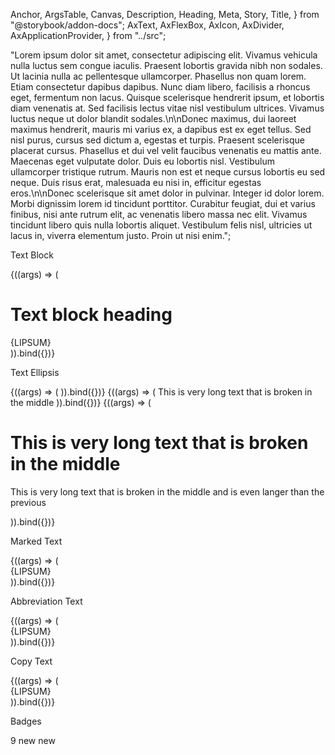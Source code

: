   Anchor,
  ArgsTable,
  Canvas,
  Description,
  Heading,
  Meta,
  Story,
  Title,
} from "@storybook/addon-docs";
  AxText,
  AxFlexBox,
  AxIcon,
  AxDivider,
  AxApplicationProvider,
} from "../src";

  "Lorem ipsum dolor sit amet, consectetur adipiscing elit. Vivamus vehicula nulla luctus sem congue iaculis. Praesent lobortis gravida nibh non sodales. Ut lacinia nulla ac pellentesque ullamcorper. Phasellus non quam lorem. Etiam consectetur dapibus dapibus. Nunc diam libero, facilisis a rhoncus eget, fermentum non lacus. Quisque scelerisque hendrerit ipsum, et lobortis diam venenatis at. Sed facilisis lectus vitae nisl vestibulum ultrices. Vivamus luctus neque ut dolor blandit sodales.\n\nDonec maximus, dui laoreet maximus hendrerit, mauris mi varius ex, a dapibus est ex eget tellus. Sed nisl purus, cursus sed dictum a, egestas et turpis. Praesent scelerisque placerat cursus. Phasellus et dui vel velit faucibus venenatis eu mattis ante. Maecenas eget vulputate dolor. Duis eu lobortis nisl. Vestibulum ullamcorper tristique rutrum. Mauris non est et neque cursus lobortis eu sed neque. Duis risus erat, malesuada eu nisi in, efficitur egestas eros.\n\nDonec scelerisque sit amet dolor in pulvinar. Integer id dolor lorem. Morbi dignissim lorem id tincidunt porttitor. Curabitur feugiat, dui et varius finibus, nisi ante rutrum elit, ac venenatis libero massa nec elit. Vivamus tincidunt libero quis nulla lobortis aliquet. Vestibulum felis nisl, ultricies ut lacus in, viverra elementum justo. Proin ut nisi enim.";

<Meta title="@core/Typography" />

<Title>Typography</Title>

<Heading storyId="core-typography--1-text">Text Block</Heading>

<Description of={AxText} />

<Canvas>
  <Story name="1.Text" args={{ className: "", clip: 6 }}>
    {((args) => (
      <div className="mx-auto" style={{ width: 600 }}>
        <AxText {...args}>
          <h1>Text block heading</h1>
          <AxText>{LIPSUM}</AxText>
        </AxText>
      </div>
    )).bind({})}
  </Story>
</Canvas>

<ArgsTable sort="requiredFirst" of={AxText} />

<Heading storyId="core-typography--2-a-ellipsis">Text Ellipsis</Heading>

<Description of={AxText.Ellipsis} />

<Canvas>
  <Story
    name="2a.Ellipsis"
    args={{
      className: "text-lg mx-auto bg-component",
      width: 260,
      children: "This is very long text that is broken in the middle",
    }}
  >
    {((args) => (
      <AxApplicationProvider>
        <AxText.Ellipsis {...args} />
      </AxApplicationProvider>
    )).bind({})}
  </Story>
  <Story
    name="2b.Ellipsis multiple spans"
    args={{ className: "text-lg mx-auto bg-component", width: 260 }}
  >
    {((args) => (
      <AxApplicationProvider>
        <AxText.Ellipsis {...args}>
          <span className="font-medium">This is </span>
          <span className="underline decoration-wavy decoration-2 decoration-primary-500">
            very long
          </span>
          <span className="text-primary-500 font-bold"> text </span>
          <span>that is broken in the middle</span>
        </AxText.Ellipsis>
      </AxApplicationProvider>
    )).bind({})}
  </Story>
  <Story
    name="2c.Ellipsis multiple lines"
    args={{ className: "text-lg mx-auto bg-component", width: 260 }}
  >
    {((args) => (
      <AxApplicationProvider>
        <AxText.Ellipsis {...args}>
          <h1>
            <span>This is very long</span>
            <span className="text-primary-500 font-bold"> text </span>
            <span>that is broken in the middle</span>
          </h1>
          <p>
            <span>This is very long</span>
            <span className="text-primary-500 font-bold"> text </span>
            <span>
              that is broken in the middle and is even langer than the previous
            </span>
          </p>
        </AxText.Ellipsis>
      </AxApplicationProvider>
    )).bind({})}
  </Story>
</Canvas>

<ArgsTable sort="requiredFirst" of={AxText.Ellipsis} />

<Heading storyId="core-typography--3-marked">Marked Text</Heading>

<Description of={AxText.Mark} />

<Canvas>
  <Story
    name="3.Marked"
    args={{ className: "text-lg", mark: ["ipsum", "dolor"] }}
  >
    {((args) => (
      <div className="mx-auto" style={{ width: 600 }}>
        <AxText clip={5}>
          <AxText.Mark {...args}>{LIPSUM}</AxText.Mark>
        </AxText>
      </div>
    )).bind({})}
  </Story>
</Canvas>

<ArgsTable sort="requiredFirst" of={AxText.Mark} />

<Heading storyId="core-typography--4-abbreviate">Abbreviation Text</Heading>

<Description of={AxText.Abbr} />

<Canvas>
  <Story
    name="4.Abbreviate"
    args={{
      className: "text-lg",
      abbr: [
        ["ipsum", "Some title"],
        ["lorem", "Another title", "#4169e1"],
      ],
    }}
  >
    {((args) => (
      <div className="mx-auto" style={{ width: 600 }}>
        <AxText clip={5}>
          <AxText.Abbr {...args}>{LIPSUM}</AxText.Abbr>
        </AxText>
      </div>
    )).bind({})}
  </Story>
</Canvas>

<ArgsTable sort="requiredFirst" of={AxText.Abbr} />

<Heading storyId="core-typography--5-copy">Copy Text</Heading>

<Description of={AxText.Copy} />

<Canvas>
  <Story
    name="5.Copy"
    args={{
      className: "text-lg",
    }}
  >
    {((args) => (
      <div className="mx-auto" style={{ width: 600 }}>
        <AxText clip={5} {...args}>
          <AxText.Copy text={LIPSUM} />
          {LIPSUM}
        </AxText>
      </div>
    )).bind({})}
  </Story>
</Canvas>

<ArgsTable sort="requiredFirst" of={AxText.Copy} />

<Heading storyId="core-typography--6-a-badge">Badges</Heading>

<Description of={AxText.Badge} />

<Canvas>
  <Story name="6a.Badge">
    <AxText.Badge>9</AxText.Badge>
  </Story>
  <Story name="6b.Badge Color">
    <AxText.Badge color="primary">new</AxText.Badge>
  </Story>
  <Story name="6c.Badge Icon">
    <AxText.Badge color="danger" icon="mdi mdi-bell" />
  </Story>
  <Story name="6d.Badge Ping">
    <AxFlexBox.Row>
      <AxFlexBox.Col>
        <AxText.Badge ping color="success" />
      </AxFlexBox.Col>
      <AxDivider />
      <AxFlexBox.Col>
        <AxText.Badge ping color="primary">
          new
        </AxText.Badge>
      </AxFlexBox.Col>
      <AxDivider />
      <AxFlexBox.Col>
        <AxText.Badge ping color="danger" icon="mdi mdi-bell" />
      </AxFlexBox.Col>
    </AxFlexBox.Row>
  </Story>
  <Story name="6e.Badge Infograph">
    <AxFlexBox.Row>
      <AxFlexBox.Col className="relative ax-badge-reveal">
        <AxText.Badge
          color="primary"
          icon="mdi mdi-comment"
          placement="top-start"
        />
        <AxText.Badge
          color="accent"
          icon="mdi mdi-bell-circle"
          placement="top"
        />
        <AxText.Badge color="warning" icon="mdi mdi-lock" placement="top-end" />
        <AxText.Badge color="danger" icon="mdi mdi-camera" placement="start" />
        <AxText.Badge color="primary" icon="mdi mdi-car" placement="end" />
        <AxText.Badge
          color="accent"
          icon="mdi mdi-credit-card"
          placement="bottom-start"
        />
        <AxText.Badge color="success" icon="mdi mdi-bell" placement="bottom" />
        <AxText.Badge
          color="danger"
          icon="mdi mdi-bell"
          placement="bottom-end"
        />
        <AxIcon
          size={64}
          icon="mdi mdi-account-circle"
          className="text-rose-700"
        />
      </AxFlexBox.Col>
    </AxFlexBox.Row>
  </Story>
</Canvas>

<ArgsTable sort="requiredFirst" of={AxText.Badge} />
